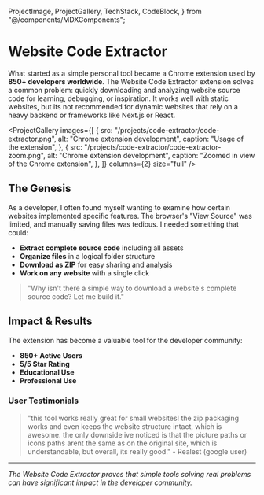   ProjectImage,
  ProjectGallery,
  TechStack,
  CodeBlock,
} from "@/components/MDXComponents";

# Website Code Extractor

What started as a simple personal tool became a Chrome extension used by **850+ developers worldwide**. The Website Code Extractor extension solves a common problem: quickly downloading and analyzing website source code for learning, debugging, or inspiration.
It works well with static websites, but its not recommended for dynamic websites that rely on a heavy backend or frameworks like Next.js or React.

<ProjectGallery
  images={[
    {
      src: "/projects/code-extractor/code-extractor.png",
      alt: "Chrome extension development",
      caption: "Usage of the extension",
    },
    {
      src: "/projects/code-extractor/code-extractor-zoom.png",
      alt: "Chrome extension development",
      caption: "Zoomed in view of the Chrome extension",
    },
  ]}
  columns={2}
  size="full"
/>

## The Genesis

As a developer, I often found myself wanting to examine how certain websites implemented specific features. The browser's "View Source" was limited, and manually saving files was tedious. I needed something that could:

- **Extract complete source code** including all assets
- **Organize files** in a logical folder structure
- **Download as ZIP** for easy sharing and analysis
- **Work on any website** with a single click

> "Why isn't there a simple way to download a website's complete source code? Let me build it."

## Impact & Results

The extension has become a valuable tool for the developer community:

- **850+ Active Users**
- **5/5 Star Rating**
- **Educational Use**
- **Professional Use**

### User Testimonials

> "this tool works really great for small websites! the zip packaging works and even keeps the website structure intact, which is awesome. the only downside ive noticed is that the picture paths or icons paths arent the same as on the original site, which is understandable, but overall, its really good." - Realest (google user)

---

_The Website Code Extractor proves that simple tools solving real problems can have significant impact in the developer community._
